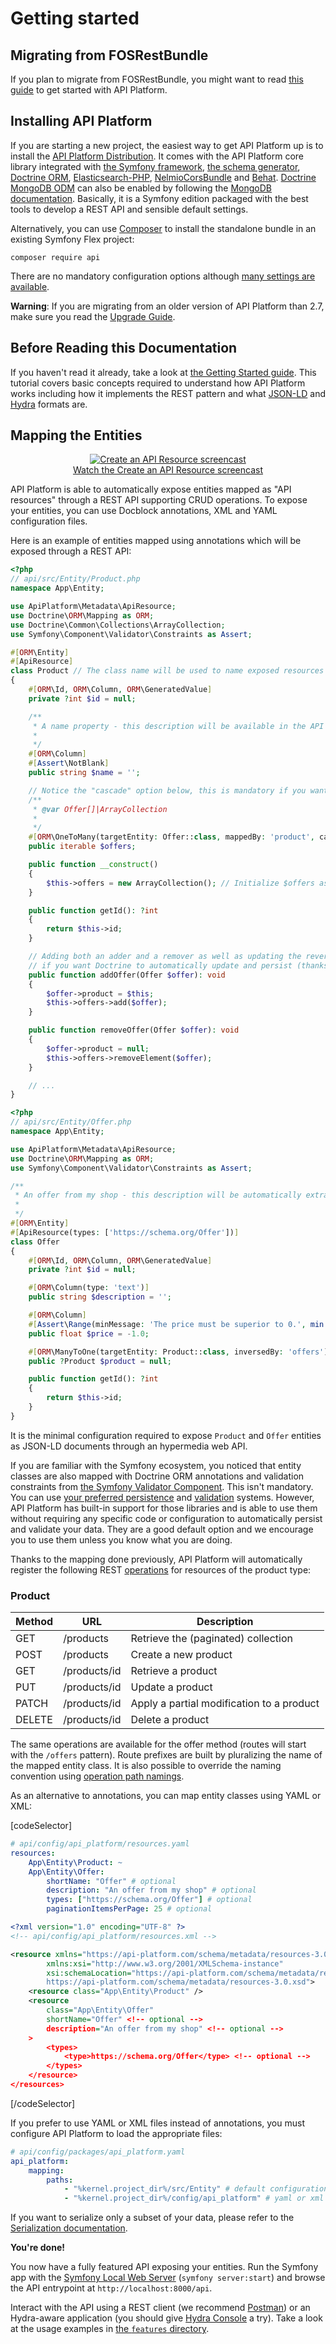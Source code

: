 # Getting started

## Migrating from FOSRestBundle

If you plan to migrate from FOSRestBundle, you might want to read [this guide](migrate-from-fosrestbundle.md) to get started with API Platform.

## Installing API Platform

If you are starting a new project, the easiest way to get API Platform up is to install the [API Platform Distribution](../distribution/index.md).
It comes with the API Platform core library integrated with [the Symfony framework](https://symfony.com), [the schema generator](../schema-generator/),
[Doctrine ORM](https://www.doctrine-project.org), [Elasticsearch-PHP](https://www.elastic.co/guide/en/elasticsearch/client/php-api/current/index.html),
[NelmioCorsBundle](https://github.com/nelmio/NelmioCorsBundle) and [Behat](http://behat.org).
[Doctrine MongoDB ODM](https://www.doctrine-project.org/projects/mongodb-odm.html) can also be enabled by following the [MongoDB documentation](mongodb.md).
Basically, it is a Symfony edition packaged with the best tools to develop a REST API and sensible default settings.

Alternatively, you can use [Composer](http://getcomposer.org) to install the standalone bundle in an existing Symfony Flex
project:

`composer require api`

There are no mandatory configuration options although [many settings are available](configuration.md).

**Warning**: If you are migrating from an older version of API Platform than 2.7, make sure you read the [Upgrade Guide](upgrade-guide.md).

## Before Reading this Documentation

If you haven't read it already, take a look at [the Getting Started guide](../distribution/index.md).
This tutorial covers basic concepts required to understand how API Platform works including how it implements the REST pattern
and what [JSON-LD](http://json-ld.org/) and [Hydra](http://www.hydra-cg.com/) formats are.

## Mapping the Entities

<p align="center" class="symfonycasts"><a href="https://symfonycasts.com/screencast/api-platform/api-resource?cid=apip"><img src="../distribution/images/symfonycasts-player.png" alt="Create an API Resource screencast"/><br />Watch the Create an API Resource screencast</a></p>

API Platform is able to automatically expose entities mapped as "API resources" through a REST API supporting CRUD
operations.
To expose your entities, you can use Docblock annotations, XML and YAML configuration files.

Here is an example of entities mapped using annotations which will be exposed through a REST API:

```php
<?php
// api/src/Entity/Product.php
namespace App\Entity;

use ApiPlatform\Metadata\ApiResource;
use Doctrine\ORM\Mapping as ORM;
use Doctrine\Common\Collections\ArrayCollection;
use Symfony\Component\Validator\Constraints as Assert;

#[ORM\Entity]
#[ApiResource]
class Product // The class name will be used to name exposed resources
{
    #[ORM\Id, ORM\Column, ORM\GeneratedValue]
    private ?int $id = null;

    /**
     * A name property - this description will be available in the API documentation too.
     *
     */
    #[ORM\Column]
    #[Assert\NotBlank]
    public string $name = '';

    // Notice the "cascade" option below, this is mandatory if you want Doctrine to automatically persist the related entity
    /**
     * @var Offer[]|ArrayCollection
     *
     */
    #[ORM\OneToMany(targetEntity: Offer::class, mappedBy: 'product', cascade: ['persist'])]
    public iterable $offers;

    public function __construct()
    {
        $this->offers = new ArrayCollection(); // Initialize $offers as a Doctrine collection
    }

    public function getId(): ?int
    {
        return $this->id;
    }

    // Adding both an adder and a remover as well as updating the reverse relation is mandatory
    // if you want Doctrine to automatically update and persist (thanks to the "cascade" option) the related entity
    public function addOffer(Offer $offer): void
    {
        $offer->product = $this;
        $this->offers->add($offer);
    }

    public function removeOffer(Offer $offer): void
    {
        $offer->product = null;
        $this->offers->removeElement($offer);
    }

    // ...
}
```

```php
<?php
// api/src/Entity/Offer.php
namespace App\Entity;

use ApiPlatform\Metadata\ApiResource;
use Doctrine\ORM\Mapping as ORM;
use Symfony\Component\Validator\Constraints as Assert;

/**
 * An offer from my shop - this description will be automatically extracted from the PHPDoc to document the API.
 *
 */
#[ORM\Entity]
#[ApiResource(types: ['https://schema.org/Offer'])]
class Offer
{
    #[ORM\Id, ORM\Column, ORM\GeneratedValue]
    private ?int $id = null;

    #[ORM\Column(type: 'text')]
    public string $description = '';

    #[ORM\Column]
    #[Assert\Range(minMessage: 'The price must be superior to 0.', min: 0)]
    public float $price = -1.0;

    #[ORM\ManyToOne(targetEntity: Product::class, inversedBy: 'offers')]
    public ?Product $product = null;

    public function getId(): ?int
    {
        return $this->id;
    }
}
```

It is the minimal configuration required to expose `Product` and `Offer` entities as JSON-LD documents through an hypermedia
web API.

If you are familiar with the Symfony ecosystem, you noticed that entity classes are also mapped with Doctrine ORM annotations
and validation constraints from [the Symfony Validator Component](http://symfony.com/doc/current/book/validation.html).
This isn't mandatory. You can use [your preferred persistence](data-providers.md) and [validation](validation.md) systems.
However, API Platform has built-in support for those libraries and is able to use them without requiring any specific
code or configuration to automatically persist and validate your data. They are a good default option and we encourage you to use
them unless you know what you are doing.

Thanks to the mapping done previously, API Platform will automatically register the following REST [operations](operations.md)
for resources of the product type:

### Product

| Method | URL            | Description                               |
| ------ | -------------- | ----------------------------------------- |
| GET    | /products      | Retrieve the (paginated) collection       |
| POST   | /products      | Create a new product                      |
| GET    | /products/id | Retrieve a product                        |
| PUT    | /products/id | Update a product                          |
| PATCH  | /products/id | Apply a partial modification to a product |
| DELETE | /products/id | Delete a product                          |

The same operations are available for the offer method (routes will start with the `/offers` pattern).
Route prefixes are built by pluralizing the name of the mapped entity class.
It is also possible to override the naming convention using [operation path namings](operation-path-naming.md).

As an alternative to annotations, you can map entity classes using YAML or XML:

[codeSelector]

```yaml
# api/config/api_platform/resources.yaml
resources:
    App\Entity\Product: ~
    App\Entity\Offer:
        shortName: "Offer" # optional
        description: "An offer from my shop" # optional
        types: ["https://schema.org/Offer"] # optional
        paginationItemsPerPage: 25 # optional
```

```xml
<?xml version="1.0" encoding="UTF-8" ?>
<!-- api/config/api_platform/resources.xml -->

<resource xmlns="https://api-platform.com/schema/metadata/resources-3.0"
        xmlns:xsi="http://www.w3.org/2001/XMLSchema-instance"
        xsi:schemaLocation="https://api-platform.com/schema/metadata/resources-3.0
        https://api-platform.com/schema/metadata/resources-3.0.xsd">
    <resource class="App\Entity\Product" />
    <resource
        class="App\Entity\Offer"
        shortName="Offer" <!-- optional -->
        description="An offer from my shop" <!-- optional -->
    >
        <types>
            <type>https://schema.org/Offer</type> <!-- optional -->
        </types>
    </resource>
</resources>
```

[/codeSelector]

If you prefer to use YAML or XML files instead of annotations, you must configure API Platform to load the appropriate files:

```yaml
# api/config/packages/api_platform.yaml
api_platform:
    mapping:
        paths:
            - "%kernel.project_dir%/src/Entity" # default configuration for annotations
            - "%kernel.project_dir%/config/api_platform" # yaml or xml directory configuration
```

If you want to serialize only a subset of your data, please refer to the [Serialization documentation](serialization.md).

**You're done!**

You now have a fully featured API exposing your entities.
Run the Symfony app with the [Symfony Local Web Server](https://symfony.com/doc/current/setup/symfony_server.html) (`symfony server:start`) and browse the API entrypoint at `http://localhost:8000/api`.

Interact with the API using a REST client (we recommend [Postman](https://www.getpostman.com/)) or an Hydra-aware application
(you should give [Hydra Console](https://github.com/lanthaler/HydraConsole) a try). Take
a look at the usage examples in [the `features` directory](https://github.com/api-platform/core/tree/main/features).
